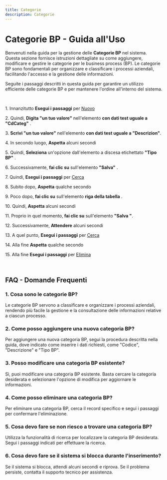 ```yaml
---
title: Categorie
description: Categorie
---
```


# Categorie BP - Guida all'Uso

Benvenuti nella guida per la gestione delle **Categorie BP** nel sistema. Questa sezione fornisce istruzioni dettagliate su come aggiungere, modificare e gestire le categorie per le business process (BP). Le categorie BP sono fondamentali per organizzare e classificare i processi aziendali, facilitando l'accesso e la gestione delle informazioni.

Seguite i passaggi descritti in questa guida per garantire un utilizzo efficiente delle categorie BP e per mantenere l'ordine all'interno del sistema.

 

1\. Innanzitutto **Esegui i passaggi** per [Nuovo](/docs/Z_Operazioni%20base/Nuovo)

2\. Quindi, **Digita "un tuo valore"** nell'elemento **con dati test uguale a "CdCateg"** .

3\. **Scrivi "un tuo valore"** nell'elemento **con dati test uguale a "Descrizion"**.

4\. In secondo luogo, **Aspetta** alcuni secondi

5\. Quindi, **Seleziona** un'opzione dall'elemento a discesa etichettato **"Tipo BP"** .

6\. Successivamente, **fai clic su** sull'elemento **"Salva"** .

7\. Quindi, **Esegui i passaggi** per [Cerca](/docs/Z_Operazioni%20base/Cerca)

8\. Subito dopo, **Aspetta** qualche secondo

9\. Poco dopo, **fai clic su** sull'elemento **riga della tabella** .

10\. Quindi, **Aspetta** alcuni secondi

11\. Proprio in quel momento, **fai clic su** sull'elemento **"Salva "**.

12\. Successivamente, **Attendere** alcuni secondi

13\. A quel punto, **Esegui i passaggi** per [Cerca](/docs/Z_Operazioni%20base/Cerca)

14\. Alla fine **Aspetta** qualche secondo

15\. Alla fine **Esegui i passaggi** per [Elimina](/docs/Z_Operazioni%20base/Elimina)

 

## FAQ - Domande Frequenti

### 1. **Cosa sono le categorie BP?**

Le categorie BP servono a classificare e organizzare i processi aziendali, rendendo più facile la gestione e la consultazione delle informazioni relative a ciascun processo.

### 2. **Come posso aggiungere una nuova categoria BP?**

Per aggiungere una nuova categoria BP, segui la procedura descritta nella guida, dove  indicato come inserire i dati richiesti, come "Codice", "Descrizione" e "Tipo BP".

### 3. **Posso modificare una categoria BP esistente?**

Sì, puoi modificare una categoria BP esistente. Basta cercare la categoria desiderata e selezionare l'opzione di modifica per aggiornare le informazioni.

### 4. **Come posso eliminare una categoria BP?**

Per eliminare una categoria BP, cerca il record specifico e segui i passaggi per confermare l'eliminazione.

### 5. **Cosa devo fare se non riesco a trovare una categoria BP?**

Utilizza la funzionalità di ricerca per localizzare la categoria BP desiderata. Segui i passaggi indicati per effettuare la ricerca.

### 6. **Cosa devo fare se il sistema si blocca durante l'inserimento?**

Se il sistema si blocca, attendi alcuni secondi e riprova. Se il problema persiste, contatta il supporto tecnico per assistenza.